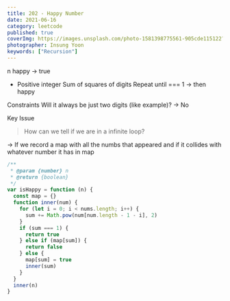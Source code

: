 ```yaml
---
title: 202 - Happy Number
date: 2021-06-16
category: leetcode
published: true
coverImg: https://images.unsplash.com/photo-1581398775561-905cde115122?ixlib=rb-1.2.1&ixid=MnwxMjA3fDB8MHxwaG90by1wYWdlfHx8fGVufDB8fHx8&auto=format&fit=crop&w=1650&q=80
photographer: Insung Yoon
keywords: ["Recursion"]
---
```


n
happy -> true

- Positive integer
  Sum of squares of digits
  Repeat until === 1 -> then happy

Constraints
Will it always be just two digits (like example)?
-> No

Key Issue

> How can we tell if we are in a infinite loop?

-> If we record a map with all the numbs that appeared and if it collides with whatever number it has in map

```js
/**
 * @param {number} n
 * @return {boolean}
 */
var isHappy = function (n) {
  const map = {}
  function inner(num) {
    for (let i = 0; i < nums.length; i++) {
      sum += Math.pow(num[num.length - 1 - i], 2)
    }
    if (sum === 1) {
      return true
    } else if (map[sum]) {
      return false
    } else {
      map[sum] = true
      inner(sum)
    }
  }
  inner(n)
}
```
